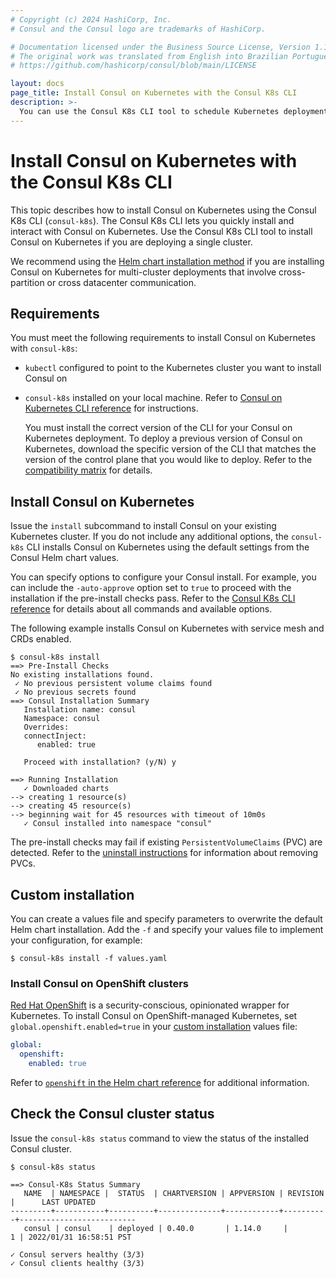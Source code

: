 ```yaml
---
# Copyright (c) 2024 HashiCorp, Inc.
# Consul and the Consul logo are trademarks of HashiCorp.

# Documentation licensed under the Business Source License, Version 1.1.
# The original work was translated from English into Brazilian Portuguese.
# https://github.com/hashicorp/consul/blob/main/LICENSE

layout: docs
page_title: Install Consul on Kubernetes with the Consul K8s CLI
description: >-
  You can use the Consul K8s CLI tool to schedule Kubernetes deployments instead of using Helm. Learn how to download and install the tool to interact with Consul on Kubernetes using the `consul-k8s` command.
---
```


# Install Consul on Kubernetes with the Consul K8s CLI

This topic describes how to install Consul on Kubernetes using the Consul K8s CLI (`consul-k8s`). The Consul K8s CLI lets you quickly install and interact with Consul on Kubernetes. Use the Consul K8s CLI tool to install Consul on Kubernetes if you are deploying a single cluster.

We recommend using the [Helm chart installation method](/consul/docs/deploy/server/k8s/helm) if you are installing Consul on Kubernetes for multi-cluster deployments that involve cross-partition or cross datacenter communication.

## Requirements

You must meet the following requirements to install Consul on Kubernetes with `consul-k8s`:

- `kubectl` configured to point to the Kubernetes cluster you want to install Consul on
- `consul-k8s` installed on your local machine. Refer to [Consul on Kubernetes CLI reference](/consul/docs/reference/cli/consul-k8s#install-the-cli) for instructions.

   <Note>

   You must install the correct version of the CLI for your Consul on Kubernetes deployment. To deploy a previous version of Consul on Kubernetes, download the specific version of the CLI that matches the version of the control plane that you would like to deploy. Refer to the [compatibility matrix](/consul/docs/upgrade/k8s/compatibility) for details.

   </Note>


## Install Consul on Kubernetes

Issue the `install` subcommand to install Consul on your existing Kubernetes cluster. If you do not include any additional options, the `consul-k8s` CLI installs Consul on Kubernetes using the default settings from the Consul Helm chart values.

You can specify options to configure your Consul install. For example, you can include the `-auto-approve` option set to `true` to proceed with the installation if the pre-install checks pass. Refer to the [Consul K8s CLI reference](/consul/docs/reference/cli/consul-k8s) for details about all commands and available options.

The following example installs Consul on Kubernetes with service mesh and CRDs enabled.

```shell-session
$ consul-k8s install
==> Pre-Install Checks
No existing installations found.
 ✓ No previous persistent volume claims found
 ✓ No previous secrets found
==> Consul Installation Summary
   Installation name: consul
   Namespace: consul
   Overrides:
   connectInject:
      enabled: true

   Proceed with installation? (y/N) y

==> Running Installation
   ✓ Downloaded charts
--> creating 1 resource(s)
--> creating 45 resource(s)
--> beginning wait for 45 resources with timeout of 10m0s
   ✓ Consul installed into namespace "consul"
```

The pre-install checks may fail if existing `PersistentVolumeClaims` (PVC) are detected. Refer to the [uninstall instructions](/consul/docs/deploy/server/k8s/uninstall) for information about removing PVCs.

## Custom installation

You can create a values file and specify parameters to overwrite the default Helm chart installation. Add the `-f` and specify your values file to implement your configuration, for example:

```shell-session
$ consul-k8s install -f values.yaml
```

### Install Consul on OpenShift clusters

[Red Hat OpenShift](https://www.redhat.com/en/technologies/cloud-computing/openshift) is a security-conscious, opinionated wrapper for Kubernetes. To install Consul on OpenShift-managed Kubernetes, set `global.openshift.enabled=true` in your [custom installation](#custom-installation) values file:

```yaml
global:
  openshift:
    enabled: true
```

Refer to [`openshift` in the Helm chart reference](/consul/docs/reference/k8s/helm#v-global-openshift) for additional information.

## Check the Consul cluster status

Issue the `consul-k8s status` command to view the status of the installed Consul cluster.

```shell-session
$ consul-k8s status

==> Consul-K8s Status Summary
   NAME  | NAMESPACE |  STATUS  | CHARTVERSION | APPVERSION | REVISION |      LAST UPDATED
---------+-----------+----------+--------------+------------+----------+--------------------------
   consul | consul    | deployed | 0.40.0       | 1.14.0     |        1 | 2022/01/31 16:58:51 PST

✓ Consul servers healthy (3/3)
✓ Consul clients healthy (3/3)
```
